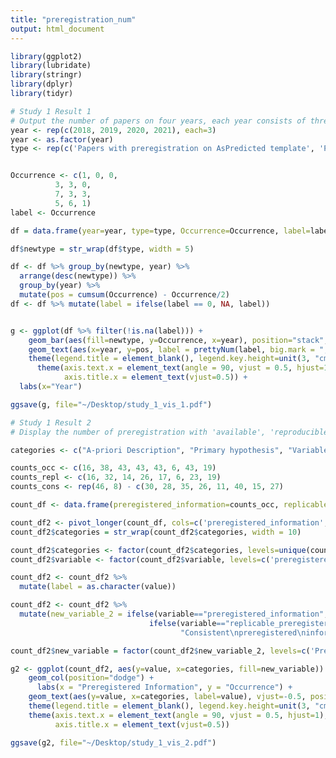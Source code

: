 ```yaml
---
title: "preregistration_num"
output: html_document
---
```


```r
library(ggplot2)
library(lubridate)
library(stringr)
library(dplyr)
library(tidyr)
```

```r
# Study 1 Result 1
# Output the number of papers on four years, each year consists of three categories (AsPredicted, OSF, and open preregistration)
year <- rep(c(2018, 2019, 2020, 2021), each=3)
year <- as.factor(year)
type <- rep(c('Papers with preregistration on AsPredicted template', 'Papers with preregistration on OSF template', 'Papers with open preregistration'), times=4)


Occurrence <- c(1, 0, 0,
          3, 3, 0,
          7, 3, 3,
          5, 6, 1)
label <- Occurrence

df = data.frame(year=year, type=type, Occurrence=Occurrence, label=label)

df$newtype = str_wrap(df$type, width = 5)

df <- df %>% group_by(newtype, year) %>% 
  arrange(desc(newtype)) %>%
  group_by(year) %>%
  mutate(pos = cumsum(Occurrence) - Occurrence/2) 
df <- df %>% mutate(label = ifelse(label == 0, NA, label))


g <- ggplot(df %>% filter(!is.na(label))) + 
    geom_bar(aes(fill=newtype, y=Occurrence, x=year), position="stack", stat="identity") +
    geom_text(aes(x=year, y=pos, label = prettyNum(label, big.mark = ",")), vjust = 0,  size = 5) +
    theme(legend.title = element_blank(), legend.key.height=unit(3, "cm")) +
      theme(axis.text.x = element_text(angle = 90, vjust = 0.5, hjust=1), 
            axis.title.x = element_text(vjust=0.5)) +
  labs(x="Year")

ggsave(g, file="~/Desktop/study_1_vis_1.pdf")
```
```r
# Study 1 Result 2
# Display the number of preregistration with 'available', 'reproducible' and 'consistency;

categories <- c("A-priori Description", "Primary hypothesis", "Variables", "Analysis Plan", "Study Plan", "Analysis Script", "Sampling Plan", "Additional Information")

counts_occ <- c(16, 38, 43, 43, 43, 6, 43, 19)
counts_repl <- c(16, 32, 14, 26, 17, 6, 23, 19)
counts_cons <- rep(46, 8) - c(30, 28, 35, 26, 11, 40, 15, 27)

count_df <- data.frame(preregistered_information=counts_occ, replicable_preregistered_information=counts_repl, consistent_preregistered_information=counts_cons, categories=categories)

count_df2 <- pivot_longer(count_df, cols=c('preregistered_information', 'replicable_preregistered_information', 'consistent_preregistered_information'), names_to='variable', values_to = "value")
count_df2$categories = str_wrap(count_df2$categories, width = 10)

count_df2$categories <- factor(count_df2$categories, levels=unique(count_df2$categories))
count_df2$variable <- factor(count_df2$variable, levels=c('preregistered_information', 'replicable_preregistered_information', 'consistent_preregistered_information') )

count_df2 <- count_df2 %>%
  mutate(label = as.character(value))

count_df2 <- count_df2 %>%
  mutate(new_variable_2 = ifelse(variable=="preregistered_information", "Preregistered\ninformation", 
                               ifelse(variable=="replicable_preregistered_information", "Replicable\npreregistered\ninformation", 
                                      "Consistent\npreregistered\ninformation")))

count_df2$new_variable = factor(count_df2$new_variable_2, levels=c('Preregistered\ninformation', 'Replicable\npreregistered\ninformation', 'Consistent\npreregistered\ninformation'))

g2 <- ggplot(count_df2, aes(y=value, x=categories, fill=new_variable)) + 
    geom_col(position="dodge") +
      labs(x = "Preregistered Information", y = "Occurrence") + 
    geom_text(aes(y=value, x=categories, label=value), vjust=-0.5, position=position_dodge(0.9), size=3) + 
    theme(legend.title = element_blank(), legend.key.height=unit(3, "cm")) +
    theme(axis.text.x = element_text(angle = 90, vjust = 0.5, hjust=1),
          axis.title.x = element_text(vjust=0.5))

ggsave(g2, file="~/Desktop/study_1_vis_2.pdf")
```


